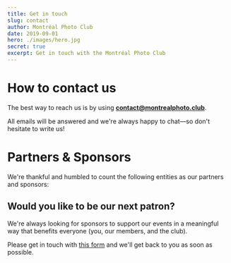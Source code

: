 ```yaml
---
title: Get in touch
slug: contact
author: Montréal Photo Club
date: 2019-09-01
hero: ./images/hero.jpg
secret: true
excerpt: Get in touch with the Montréal Photo Club
---
```


# How to contact us

The best way to reach us is by using **contact@montrealphoto.club**.

All emails will be answered and we're always happy to chat—so don't hesitate to write us!

# Partners & Sponsors

We're thankful and humbled to count the following entities as our partners and sponsors:

## Would you like to be our next patron?

We're always looking for sponsors to support our events in a meaningful way that benefits everyone (you, our members, and the club).

Please get in touch with [this form](https://jpvalery.typeform.com/to/uxN4cg) and we'll get back to you as soon as possible.
